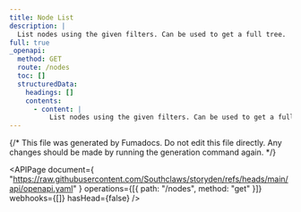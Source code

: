 ```yaml
---
title: Node List
description: |
  List nodes using the given filters. Can be used to get a full tree.
full: true
_openapi:
  method: GET
  route: /nodes
  toc: []
  structuredData:
    headings: []
    contents:
      - content: |
          List nodes using the given filters. Can be used to get a full tree.
---
```


{/* This file was generated by Fumadocs. Do not edit this file directly. Any changes should be made by running the generation command again. */}

<APIPage
  document={
    "https://raw.githubusercontent.com/Southclaws/storyden/refs/heads/main/api/openapi.yaml"
  }
  operations={[{ path: "/nodes", method: "get" }]}
  webhooks={[]}
  hasHead={false}
/>
